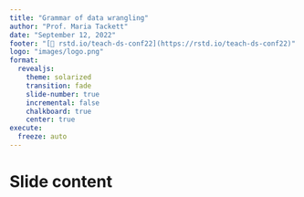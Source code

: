 ```yaml
---
title: "Grammar of data wrangling"
author: "Prof. Maria Tackett"
date: "September 12, 2022"
footer: "[🔗 rstd.io/teach-ds-conf22](https://rstd.io/teach-ds-conf22)"
logo: "images/logo.png"
format: 
  revealjs:
    theme: solarized
    transition: fade
    slide-number: true
    incremental: false 
    chalkboard: true
    center: true
execute:
  freeze: auto
---
```


# Slide content

